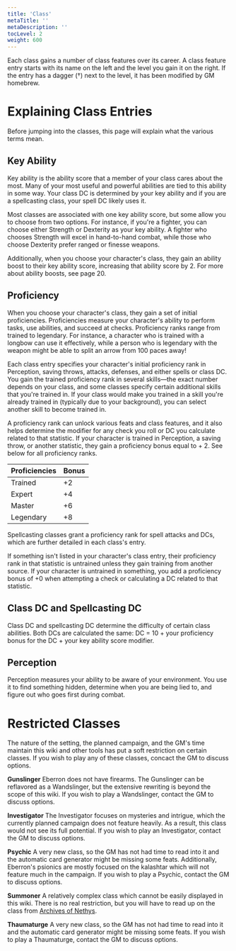 ```yaml
---
title: 'Class'
metaTitle: ''
metaDescription: ''
tocLevel: 2
weight: 600
---
```


Each class gains a number of class features over its career. A class feature entry starts with its name on the left and the level you gain it on the right. If the entry has a dagger (†) next to the level, it has been modified by GM homebrew.

# Explaining Class Entries

Before jumping into the classes, this page will explain what the various terms mean.

## Key Ability

Key ability is the ability score that a member of your class cares about the most. Many of your most useful and powerful abilities are tied to this ability in some way. Your class DC is determined by your key ability and if you are a spellcasting class, your spell DC likely uses it.

Most classes are associated with one key ability score, but some allow you to choose from two options. For instance, if you're a fighter, you can choose either Strength or Dexterity as your key ability. A fighter who chooses Strength will excel in hand-to-hand combat, while those who choose Dexterity prefer ranged or finesse weapons.

Additionally, when you choose your character's class, they gain an ability boost to their key ability score, increasing that ability score by 2. For more about ability boosts, see page 20.

## Proficiency

When you choose your character's class, they gain a set of initial proficiencies. Proficiencies measure your character's ability to perform tasks, use abilities, and succeed at checks. Proficiency ranks range from trained to legendary. For instance, a character who is trained with a longbow can use it effectively, while a person who is legendary with the weapon might be able to split an arrow from 100 paces away!

Each class entry specifies your character's initial proficiency rank in Perception, saving throws, attacks, defenses, and either spells or class DC. You gain the trained proficiency rank in several skills—the exact number depends on your class, and some classes specify certain additional skills that you're trained in. If your class would make you trained in a skill you're already trained in (typically due to your background), you can select another skill to become trained in.

A proficiency rank can unlock various feats and class features, and it also helps determine the modifier for any check you roll or DC you calculate related to that statistic. If your character is trained in Perception, a saving throw, or another statistic, they gain a proficiency bonus equal to + 2. See below for all proficiency ranks.

| Proficiencies | Bonus |
| ------------- | ----- |
| Trained       | +2    |
| Expert        | +4    |
| Master        | +6    |
| Legendary     | +8    |

Spellcasting classes grant a proficiency rank for spell attacks and DCs, which are further detailed in each class's entry.

If something isn't listed in your character's class entry, their proficiency rank in that statistic is untrained unless they gain training from another source. If your character is untrained in something, you add a proficiency bonus of +0 when attempting a check or calculating a DC related to that statistic.

## Class DC and Spellcasting DC

Class DC and spellcasting DC determine the difficulty of certain class abilities. Both DCs are calculated the same: DC = 10 + your proficiency bonus for the DC + your key ability score modifier.

## Perception

Perception measures your ability to be aware of your environment. You use it to find something hidden, determine when you are being lied to, and figure out who goes first during combat.

# Restricted Classes

The nature of the setting, the planned campaign, and the GM's time maintain this wiki and other tools has put a soft restriction on certain classes. If you wish to play any of these classes, concact the GM to discuss options.

**Gunslinger** Eberron does not have firearms. The Gunslinger can be reflavored as a Wandslinger, but the extensive rewriting is beyond the scope of this wiki. If you wish to play a Wandslinger, contact the GM to discuss options.

**Investigator** The Investigator focuses on mysteries and intrigue, which the currently planned campaign does not feature heavily. As a result, this class would not see its full potential. If you wish to play an Investigator, contact the GM to discuss options.

**Psychic** A very new class, so the GM has not had time to read into it and the automatic card generator might be missing some feats. Additionally, Eberron's psionics are mostly focused on the kalashtar which will not feature much in the campaign. If you wish to play a Psychic, contact the GM to discuss options.

**Summoner** A relatively complex class which cannot be easily displayed in this wiki. There is no real restriction, but you will have to read up on the class from [Archives of Nethys](https://2e.aonprd.com/Classes.aspx?ID=18).

**Thaumaturge** A very new class, so the GM has not had time to read into it and the automatic card generator might be missing some feats. If you wish to play a Thaumaturge, contact the GM to discuss options.
